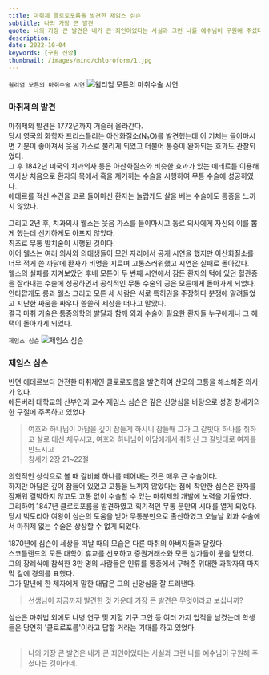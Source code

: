 ```yaml
---
title: 마취제 클로로포름을 발견한 제임스 심슨
subtitle: 나의 가장 큰 발견
quote: 나의 가장 큰 발견은 내가 큰 죄인이었다는 사실과 그런 나를 예수님이 구원해 주셨다는 것이라네
description: 
date: 2022-10-04
keywords: [구원 신앙]
thumbnail: /images/mind/chloroform/1.jpg
---
```


`윌리엄 모튼의 마취수술 시연`
![윌리엄 모튼의 마취수술 시연](/images/mind/chloroform/1.jpg)

### 마취제의 발견
마취제의 발견은 1772년까지 거슬러 올라간다.  
당시 영국의 화학자 프리스틀리는 아산화질소(N₂O)를 발견했는데 이 기체는 들이마시면 기분이 좋아져서 웃음 가스로 불리게 되었고 더불어 통증이 완화되는 효과도 관찰되었다.  
그 후 1842년 미국의 치과의사 롱은 아산화질소와 비슷한 효과가 있는 에테르를 이용해 역사상 처음으로 환자의 목에서 혹을 제거하는 수술을 시행하여 무통 수술에 성공하였다.  
에테르를 적신 수건을 코로 들이마신 환자는 놀랍게도 살을 베는 수술에도 통증을 느끼지 않았다.  

그리고 2년 후, 치과의사 웰스는 웃음 가스를 들이마시고 동료 의사에게 자신의 이를 뽑게 했는데 신기하게도 아프지 않았다.  
최초로 무통 발치술이 시행된 것이다.  
이어 웰스는 여러 의사와 의대생들이 모인 자리에서 공개 시연을 했지만 아산화질소를 너무 적게 쓴 까닭에 환자가 비명을 지르며 고통스러워했고 시연은 실패로 돌아갔다.  
웰스의 실패를 지켜보았던 후배 모튼이 두 번째 시연에서 잠든 환자의 턱에 있던 혈관종을 잘라내는 수술에 성공하면서 공식적인 무통 수술의 공은 모튼에게 돌아가게 되었다.  
안타깝게도 롱과 웰스 그리고 모튼 세 사람은 서로 특허권을 주장하다 분쟁에 말려들었고 지난한 싸움을 싸우다 쓸쓸히 세상을 떠나고 말았다.  
결국 마취 기술은 통증의학의 발달과 함께 외과 수술이 필요한 환자들 누구에게나 그 혜택이 돌아가게 되었다.  

`제임스 심슨`
![제임스 심슨](/images/mind/chloroform/2.jpg) 

### 제임스 심슨
반면 에테르보다 안전한 마취제인 클로로포름을 발견하여 산모의 고통을 해소해준 의사가 있다.  
에든버러 대학교의 산부인과 교수 제임스 심슨은 깊은 신앙심을 바탕으로 성경 창세기의 한 구절에 주목하고 있었다.  

> 여호와 하나님이 아담을 깊이 잠들게 하시니 잠들매 그가 그 갈빗대 하나를 취하고 살로 대신 채우시고, 여호와 하나님이 아담에게서 취하신 그 갈빗대로 여자를 만드시고   
> 창세기 2장 21~22절 

의학적인 상식으로 볼 때 갈비뼈 하나를 떼어내는 것은 매우 큰 수술이다.  
하지만 아담은 깊이 잠들어 있었고 고통을 느끼지 않았다는 점에 착안한 심슨은 환자를 잠재워 결박하지 않고도 고통 없이 수술할 수 있는 마취제의 개발에 노력을 기울였다.  
그리하여 1847년 클로로포름을 발견하였고 획기적인 무통 분만의 시대를 열게 되었다.  
당시 빅토리아 여왕이 심슨의 도움을 받아 무통분만으로 출산하였고 오늘날 외과 수술에서 마취제 없는 수술은 상상할 수 없게 되었다.  

1870년에 심슨이 세상을 떠날 때의 모습은 다른 마취의 아버지들과 달랐다.  
스코틀랜드의 모든 대학이 휴교를 선포하고 증권거래소와 모든 상가들이 문을 닫았다.  
그의 장례식에 참석한 3만 명의 사람들은 인류를 통증에서 구해준 위대한 과학자의 마지막 길에 경의를 표했다.  
그가 말년에 한 제자에게 말한 대답은 그의 신앙심을 잘 드러낸다.   

> 선생님이 지금까지 발견한 것 가운데 가장 큰 발견은 무엇이라고 보십니까?

심슨은 마취법 외에도 나병 연구 및 지혈 기구 고안 등 여러 가지 업적을 남겼는데 학생들은 당연히 '클로로포름'이라고 답할 거라는 기대를 하고 있었다.  
 
> 나의 가장 큰 발견은 내가 큰 죄인이었다는 사실과 그런 나를 예수님이 구원해 주셨다는 것이라네.